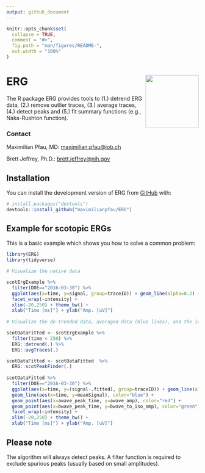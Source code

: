 ```yaml
---
output: github_document
---
```


<!-- README.md is generated from README.Rmd. Please edit that file -->

```r
knitr::opts_chunk$set(
  collapse = TRUE,
  comment = "#>",
  fig.path = "man/figures/README-",
  out.width = "100%"
)
```


# ERG <img src='sticker.png' align="right" height="139" />

<!-- badges: start -->
<!-- badges: end -->

The R package ERG provides tools to (1.) detrend ERG data, (2.) remove outlier traces, (3.) average traces, (4.) detect peaks and (5.) fit summary functions (e.g., Naka-Rushton function).

### Contact

Maximilian Pfau, MD: [maximilian.pfau@iob.ch](maximilian.pfau@iob.ch)

Brett Jeffrey, Ph.D.: [brett.jeffrey@nih.gov](brett.jeffrey@nih.gov)


## Installation

You can install the development version of ERG from [GitHub](https://github.com/) with:

``` r
# install.packages("devtools")
devtools::install_github("maximilianpfau/ERG")
```

## Example for scotopic ERGs

This is a basic example which shows you how to solve a common problem:

```r
library(ERG)
library(tidyverse)

# Visualize the native data

scotErgExample %>%
  filter(DOE=="2016-03-30") %>%
  ggplot(aes(x=time, y=signal, group=traceID)) + geom_line(alpha=0.2) +
  facet_wrap(~intensity) +
  xlim(-20,250) + theme_bw() +
  xlab("Time [ms]") + ylab("Amp. [uV]")
  
# Visualize the de-trended data, averaged data (blue lines), and the identified peaks

scotDataFitted <- scotErgExample %>%
  filter(time < 250) %>%
  ERG::detrend(.) %>%
  ERG::avgTraces(.)

scotDataFitted <- scotDataFitted  %>%
  ERG::scotPeakFinder(.)
  
scotDataFitted %>%
  filter(DOE=="2016-03-30") %>%
  ggplot(aes(x=time, y=(signal-.fitted), group=traceID)) + geom_line(alpha=0.2) +
  geom_line(aes(x=time, y=meanSignal), color="blue") +
  geom_point(aes(x=awave_peak_time, y=awave_amp), color="red") +
  geom_point(aes(x=bwave_peak_time, y=bwave_to_iso_amp), color="green") +
  facet_wrap(~intensity) +
  xlim(-20,250) + theme_bw() +
  xlab("Time [ms]") + ylab("Amp. [uV]")

```


## Please note

The algorithm will always detect peaks. A filter function is required to exclude spurious peaks (usually based on small amplitudes). 

